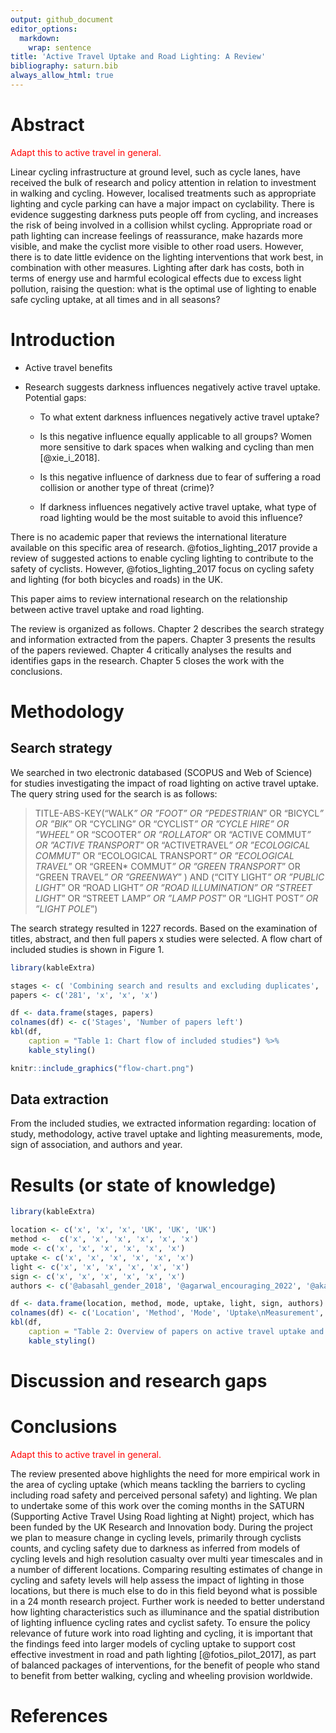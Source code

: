 ```yaml
---
output: github_document
editor_options:
  markdown:
    wrap: sentence
title: 'Active Travel Uptake and Road Lighting: A Review'
bibliography: saturn.bib
always_allow_html: true
---
```


# Abstract

<FONT COLOR="red">Adapt this to active travel in general.</FONT>

Linear cycling infrastructure at ground level, such as cycle lanes, have received the bulk of research and policy attention in relation to investment in walking and cycling.
However, localised treatments such as appropriate lighting and cycle parking can have a major impact on cyclability.
There is evidence suggesting darkness puts people off from cycling, and increases the risk of being involved in a collision whilst cycling.
Appropriate road or path lighting can increase feelings of reassurance, make hazards more visible, and make the cyclist more visible to other road users.
However, there is to date little evidence on the lighting interventions that work best, in combination with other measures.
Lighting after dark has costs, both in terms of energy use and harmful ecological effects due to excess light pollution, raising the question: what is the optimal use of lighting to enable safe cycling uptake, at all times and in all seasons?

<!-- "Lighting to see and lighting to be seen by".-->

# Introduction

-   Active travel benefits

-   Research suggests darkness influences negatively active travel uptake.
    Potential gaps:

    -   To what extent darkness influences negatively active travel uptake?

    -   Is this negative influence equally applicable to all groups?
        Women more sensitive to dark spaces when walking and cycling than men [@xie_i_2018].

    -   Is this negative influence of darkness due to fear of suffering a road collision or another type of threat (crime)?
        
    -   If darkness influences negatively active travel uptake, what type of road lighting would be the most suitable to avoid this influence?

<!-- Papers that include darkness as a perceived barrier to cycling [@pearson_adults_2022]:  -->

<!-- @abasahl_gender_2018, -->

<!-- @agarwal_encouraging_2022, and -->

<!-- @akar_influence_2009. -->

There is no academic paper that reviews the international literature available on this specific area of research.
@fotios_lighting_2017 provide a review of suggested actions to enable cycling lighting to contribute to the safety of cyclists.
However, @fotios_lighting_2017 focus on cycling safety and lighting (for both bicycles and roads) in the UK.

This paper aims to review international research on the relationship between active travel uptake and road lighting.

<!-- Concepts to define? -->

<!-- E.g. road lighting? -->

The review is organized as follows.
Chapter 2 describes the search strategy and information extracted from the papers.
Chapter 3 presents the results of the papers reviewed.
Chapter 4 critically analyses the results and identifies gaps in the research.
Chapter 5 closes the work with the conclusions.

# Methodology

<!-- Good practice review methodology: Scheepers et al., 2014. -->

## Search strategy

We searched in two electronic databased (SCOPUS and Web of Science) for studies investigating the impact of road lighting on active travel uptake.
The query string used for the search is as follows:

> TITLE-ABS-KEY("WALK*" OR "FOOT" OR "PEDESTRIAN*" OR "BICYCL*" OR "BIK*" OR "CYCLING" OR "CYCLIST*" OR "CYCLE HIRE" OR "WHEEL*" OR "SCOOTER*" OR "ROLLATOR*" OR "ACTIVE COMMUT*" OR "ACTIVE TRANSPORT*" OR "ACTIVETRAVEL*" OR "ECOLOGICAL COMMUT*" OR "ECOLOGICAL TRANSPORT*" OR "ECOLOGICAL TRAVEL*" OR "GREEN* COMMUT*" OR "GREEN TRANSPORT*" OR "GREEN TRAVEL*" OR "GREENWAY*" ) AND ("CITY LIGHT*" OR "PUBLIC LIGHT*" OR "ROAD LIGHT*" OR "ROAD ILLUMINATION" OR "STREET LIGHT*" OR "STREET LAMP*" OR "LAMP POST*" OR "LIGHT POST*" OR "LIGHT POLE*")

The search strategy resulted in 1227 records.
Based on the examination of titles, abstract, and then full papers x studies were selected.
A flow chart of included studies is shown in Figure 1.

```r
library(kableExtra)

stages <- c( 'Combining search and results and excluding duplicates', 'Reviewing abstracts, excluding papers out of scope of review', 'Reading full paper', 'Review of full papers')
papers <- c('281', 'x', 'x', 'x')

df <- data.frame(stages, papers)
colnames(df) <- c('Stages', 'Number of papers left')
kbl(df,
    caption = "Table 1: Chart flow of included studies") %>%
    kable_styling()
```

```r
knitr::include_graphics("flow-chart.png")
```

<!-- Selection of papers: SCOPUS search engine (any other? e.g. Google Scholar). -->

<!-- How have been systematically 'searched'? -->

<!-- Keywords used. -->

<!-- Boolean operators (AND, OR, NOT). -->

<!-- Information to provide: Databases Languages included Keywords Search strategy -->

<!-- We need to define scope of the review - we are looking at papers that: Investigate the effects of light and lighting in some way, including road lighting or ambient light, but excluding other types of lighting such as cycle-mounted lighting Relate to cycling rates or cycling propensity, i.e. not related to cyclist safety? -->

<!-- Other parameters for scope? -->

## Data extraction

From the included studies, we extracted information regarding: location of study, methodology, active travel uptake and lighting measurements, mode, sign of association, and authors and year.

# Results (or state of knowledge)

<!-- What is already known in this area (and maybe what is not)? -->

<!-- Present the literature in a logical way, commenting on the differences and similarities between the material cited. -->

<!-- Potential outputs of this section: state of knowledge, gaps in literature, weakness of methodologies used, structure on how dependent and independent variables are related (conceptual model?). -->

<!-- Table with a summary of the most relevant literature. -->

```r
library(kableExtra)

location <- c('x', 'x', 'x', 'UK', 'UK', 'UK')
method <-  c('x', 'x', 'x', 'x', 'x', 'x')
mode <- c('x', 'x', 'x', 'x', 'x', 'x')
uptake <- c('x', 'x', 'x', 'x', 'x', 'x')
light <- c('x', 'x', 'x', 'x', 'x', 'x')
sign <- c('x', 'x', 'x', 'x', 'x', 'x')
authors <- c('@abasahl_gender_2018', '@agarwal_encouraging_2022', '@akar_influence_2009', '@fotios_lighting_2017', '@fotios_pilot_2017', '@uttley_road_2020')

df <- data.frame(location, method, mode, uptake, light, sign, authors)
colnames(df) <- c('Location', 'Method', 'Mode', 'Uptake\nMeasurement', 'Lighting\nmeasurement', 'Sign of\nassociation', 'Author and year')
kbl(df,
    caption = "Table 2: Overview of papers on active travel uptake and road lighting") %>%
    kable_styling()
```

# Discussion and research gaps

# Conclusions

<!-- Interpretation of the material. -->

<FONT COLOR="red">Adapt this to active travel in general.</FONT>

The review presented above highlights the need for more empirical work in the area of cycling uptake (which means tackling the barriers to cycling including road safety and perceived personal safety) and lighting.
We plan to undertake some of this work over the coming months in the SATURN (Supporting Active Travel Using Road lighting at Night) project, which has been funded by the UK Research and Innovation body.
During the project we plan to measure change in cycling levels, primarily through cyclists counts, and cycling safety due to darkness as inferred from models of cycling levels and high resolution casualty over multi year timescales and in a number of different locations.
Comparing resulting estimates of change in cycling and safety levels will help assess the impact of lighting in those locations, but there is much else to do in this field beyond what is possible in a 24 month research project.
Further work is needed to better understand how lighting characteristics such as illuminance and the spatial distribution of lighting influence cycling rates and cyclist safety.
To ensure the policy relevance of future work into road lighting and cycling, it is important that the findings feed into larger models of cycling uptake to support cost effective investment in road and path lighting [@fotios_pilot_2017], as part of balanced packages of interventions, for the benefit of people who stand to benefit from better walking, cycling and wheeling provision worldwide.

# References
